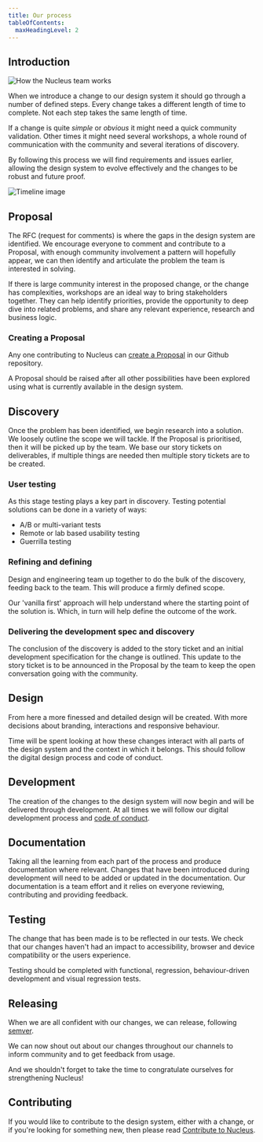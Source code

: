 ```yaml
---
title: Our process
tableOfContents:
  maxHeadingLevel: 2
---
```


## Introduction

![How the Nucleus team works](../../../assets/guidelines/process/process-image.webp)

When we introduce a change to our design system it should go through a number of defined steps. Every change takes a different length of time to complete. Not each step takes the same length of time.

If a change is quite *simple* or *obvious* it might need a quick community validation. Other times it might need several workshops, a whole round of communication with the community and several iterations of discovery.

By following this process we will find requirements and issues earlier, allowing the design system to evolve effectively and the changes to be robust and future proof.

![Timeline image](../../../assets/guidelines/process/process-timeline.webp)

## Proposal

The RFC (request for comments) is where the gaps in the design system are identified. We encourage everyone to comment and contribute to a Proposal, with enough community involvement a pattern will hopefully appear, we can then identify and articulate the problem the team is interested in solving.

If there is large community interest in the proposed change, or the change has complexities, workshops are an ideal way to bring stakeholders together. They can help identify priorities, provide the opportunity to deep dive into related problems, and share any relevant experience, research and business logic.

### Creating a Proposal

Any one contributing to Nucleus can [create a Proposal](https://github.com/ConnectedHomes/nucleus/issues/new?assignees=&labels=RFC%2C+draft&template=b--proposal.md&title=%5BRFC%5D+Title+of+the+request) in our Github repository.

A Proposal should be raised after all other possibilities have been explored using what is currently available in the design system.

## Discovery

Once the problem has been identified, we begin research into a solution. We loosely outline the scope we will tackle. If the Proposal is prioritised, then it will be picked up by the team. We base our story tickets on deliverables, if multiple things are needed then multiple story tickets are to be created.

### User testing

As this stage testing plays a key part in discovery. Testing potential solutions can be done in a variety of ways:

- A/B or multi-variant tests
- Remote or lab based usability testing
- Guerrilla testing

### Refining and defining

Design and engineering team up together to do the bulk of the discovery, feeding back to the team. This will produce a firmly defined scope.

Our 'vanilla first' approach will help understand where the starting point of the solution is. Which, in turn will help define the outcome of the work.

### Delivering the development spec and discovery

The conclusion of the discovery is added to the story ticket and an initial development specification for the change is outlined. This update to the story ticket is to be announced in the Proposal by the team to keep the open conversation going with the community.

## Design

From here a more finessed and detailed design will be created. With more decisions about branding, interactions and responsive behaviour.

Time will be spent looking at how these changes interact with all parts of the design system and the context in which it belongs. This should follow the digital design process and code of conduct.

## Development

The creation of the changes to the design system will now begin and will be delivered through development. At all times we will follow our digital development process and [code of conduct](https://github.com/ConnectedHomes/ember-commons/blob/master/CODE_OF_CONDUCT.md).

## Documentation

Taking all the learning from each part of the process and produce documentation where relevant. Changes that have been introduced during development will need to be added or updated in the documentation. Our documentation is a team effort and it relies on everyone reviewing, contributing and providing feedback.

## Testing

The change that has been made is to be reflected in our tests. We check that our changes haven't had an impact to accessibility, browser and device compatibility or the users experience.

Testing should be completed with functional, regression, behaviour-driven development and visual regression tests.

## Releasing

When we are all confident with our changes, we can release, following [semver](https://semver.org/).

We can now shout out about our changes throughout our channels to inform community and to get feedback from usage.

And we shouldn't forget to take the time to congratulate ourselves for strengthening Nucleus!

## Contributing

If you would like to contribute to the design system, either with a change, or if you're looking for something new, then please read [Contribute to Nucleus](../guidelines/contributing/).